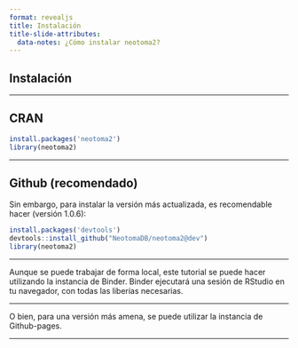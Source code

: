 ```yaml
---
format: revealjs
title: Instalación
title-slide-attributes:
  data-notes: ¿Cómo instalar neotoma2?
---
```


## Instalación 

---

## CRAN

```r
install.packages('neotoma2')
library(neotoma2)
```
---

## Github (recomendado)

Sin embargo, para instalar la versión más actualizada, es recomendable hacer (versión 1.0.6): 
```r
install.packages('devtools')
devtools::install_github("NeotomaDB/neotoma2@dev")
library(neotoma2)
```

---

Aunque se puede trabajar de forma local, este tutorial se puede hacer utilizando la instancia de Binder. Binder ejecutará una sesión de RStudio en tu navegador, con todas las liberías necesarias.

---

O bien, para una versión más amena, se puede utilizar la instancia de Github-pages.

---